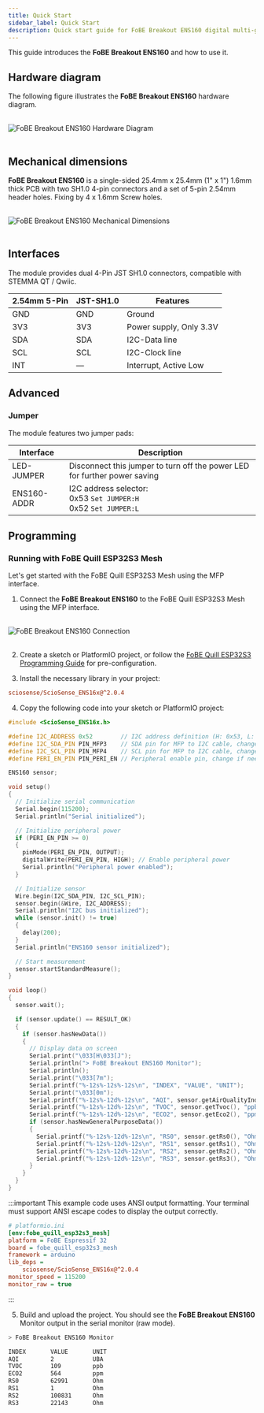 ```yaml
---
title: Quick Start
sidebar_label: Quick Start
description: Quick start guide for FoBE Breakout ENS160 digital multi-gas sensor.
---
```


This guide introduces the **FoBE Breakout ENS160** and how to use it.

## Hardware diagram

The following figure illustrates the **FoBE Breakout ENS160** hardware diagram.

<br/>
<div style={{ textAlign: 'center' }}>
  <img src="/img/products/f2205-r1a.digram.png" alt="FoBE Breakout ENS160 Hardware Diagram" style={{ width: '80%', height: 'auto' }} />
</div>
<br/>

## Mechanical dimensions

**FoBE Breakout ENS160** is a single-sided 25.4mm x 25.4mm (1" x 1") 1.6mm thick PCB with two SH1.0 4-pin connectors and a set of 5-pin 2.54mm header holes. Fixing by 4 x 1.6mm Screw holes.

<br/>
<div style={{ textAlign: 'center' }}>
  <img src="/img/products/f2205-r1a.dimensions.png" alt="FoBE Breakout ENS160 Mechanical Dimensions" style={{ width: '80%', height: 'auto' }} />
</div>
<br/>

## Interfaces

The module provides dual 4-Pin JST SH1.0 connectors, compatible with STEMMA QT / Qwiic.

|2.54mm 5-Pin |JST-SH1.0 |Features |
|-----------------------|--------|---------|
|GND |GND |Ground |
|3V3 |3V3 |Power supply, Only 3.3V |
|SDA |SDA |I2C-Data line |
|SCL |SCL |I2C-Clock line |
|INT |— |Interrupt, Active Low |

## Advanced

### Jumper

The module features two jumper pads:

|Interface |Description |
|-------------------------------|---------|
|LED-JUMPER |Disconnect this jumper to turn off the power LED for further power saving |
|ENS160-ADDR |I2C address selector:<br/>0x53 ```Set JUMPER:H```<br/>0x52 ```Set JUMPER:L``` |

## Programming

### Running with FoBE Quill ESP32S3 Mesh

Let's get started with the FoBE Quill ESP32S3 Mesh using the MFP interface.

1. Connect the **FoBE Breakout ENS160** to the FoBE Quill ESP32S3 Mesh using the MFP interface.
<br/>
<div style={{ textAlign: 'center' }}>
  <img src="/img/products/breakout-debugger-connection.png" alt="FoBE Breakout ENS160 Connection" style={{ width: '80%', height: 'auto' }} />
</div>
<br/>

2. Create a sketch or PlatformIO project, or follow the [FoBE Quill ESP32S3 Programming Guide](/product/f1102/programming) for pre-configuration.

3. Install the necessary library in your project:
```ini
sciosense/ScioSense_ENS16x@^2.0.4
```

4. Copy the following code into your sketch or PlatformIO project:
```cpp
#include <ScioSense_ENS16x.h>

#define I2C_ADDRESS 0x52        // I2C address definition (H: 0x53, L: 0x52), check your jumper settings
#define I2C_SDA_PIN PIN_MFP3    // SDA pin for MFP to I2C cable, change if needed
#define I2C_SCL_PIN PIN_MFP4    // SCL pin for MFP to I2C cable, change if needed
#define PERI_EN_PIN PIN_PERI_EN // Peripheral enable pin, change if needed

ENS160 sensor;

void setup()
{
  // Initialize serial communication
  Serial.begin(115200);
  Serial.println("Serial initialized");

  // Initialize peripheral power
  if (PERI_EN_PIN >= 0)
  {
    pinMode(PERI_EN_PIN, OUTPUT);
    digitalWrite(PERI_EN_PIN, HIGH); // Enable peripheral power
    Serial.println("Peripheral power enabled");
  }

  // Initialize sensor
  Wire.begin(I2C_SDA_PIN, I2C_SCL_PIN);
  sensor.begin(&Wire, I2C_ADDRESS);
  Serial.println("I2C bus initialized");
  while (sensor.init() != true)
  {
    delay(200);
  }
  Serial.println("ENS160 sensor initialized");

  // Start measurement
  sensor.startStandardMeasure();
}

void loop()
{
  sensor.wait();

  if (sensor.update() == RESULT_OK)
  {
    if (sensor.hasNewData())
    {
      // Display data on screen
      Serial.print("\033[H\033[J");
      Serial.println("> FoBE Breakout ENS160 Monitor");
      Serial.println();
      Serial.print("\033[7m");
      Serial.printf("%-12s%-12s%-12s\n", "INDEX", "VALUE", "UNIT");
      Serial.print("\033[0m");
      Serial.printf("%-12s%-12d%-12s\n", "AQI", sensor.getAirQualityIndex_UBA(), "UBA");
      Serial.printf("%-12s%-12d%-12s\n", "TVOC", sensor.getTvoc(), "ppb");
      Serial.printf("%-12s%-12d%-12s\n", "ECO2", sensor.getEco2(), "ppm");
      if (sensor.hasNewGeneralPurposeData())
      {
        Serial.printf("%-12s%-12d%-12s\n", "RS0", sensor.getRs0(), "Ohm");
        Serial.printf("%-12s%-12d%-12s\n", "RS1", sensor.getRs1(), "Ohm");
        Serial.printf("%-12s%-12d%-12s\n", "RS2", sensor.getRs2(), "Ohm");
        Serial.printf("%-12s%-12d%-12s\n", "RS3", sensor.getRs3(), "Ohm");
      }
    }
  }
}
```

:::important
This example code uses ANSI output formatting. Your terminal must support ANSI escape codes to display the output correctly.

```ini
# platformio.ini
[env:fobe_quill_esp32s3_mesh]
platform = FoBE Espressif 32
board = fobe_quill_esp32s3_mesh
framework = arduino
lib_deps = 
	sciosense/ScioSense_ENS16x@^2.0.4
monitor_speed = 115200
monitor_raw = true
```
:::

5. Build and upload the project. You should see the **FoBE Breakout ENS160** Monitor output in the serial monitor (raw mode).

```bash
> FoBE Breakout ENS160 Monitor

INDEX       VALUE       UNIT        
AQI         2           UBA         
TVOC        109         ppb         
ECO2        564         ppm         
RS0         62991       Ohm         
RS1         1           Ohm         
RS2         100831      Ohm         
RS3         22143       Ohm         
```